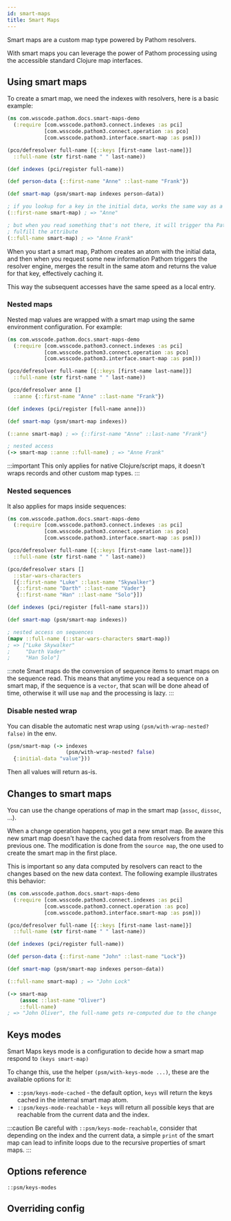 ```yaml
---
id: smart-maps
title: Smart Maps
---
```


Smart maps are a custom map type powered by Pathom resolvers.

With smart maps you can leverage the power of Pathom processing using the accessible
standard Clojure map interfaces.

## Using smart maps

To create a smart map, we need the indexes with resolvers, here is a basic example:

```clojure
(ns com.wsscode.pathom.docs.smart-maps-demo
  (:require [com.wsscode.pathom3.connect.indexes :as pci]
            [com.wsscode.pathom3.connect.operation :as pco]
            [com.wsscode.pathom3.interface.smart-map :as psm]))

(pco/defresolver full-name [{::keys [first-name last-name]}]
  ::full-name (str first-name " " last-name))

(def indexes (pci/register full-name))

(def person-data {::first-name "Anne" ::last-name "Frank"})

(def smart-map (psm/smart-map indexes person-data))

; if you lookup for a key in the initial data, works the same way as a regular map
(::first-name smart-map) ; => "Anne"

; but when you read something that's not there, it will trigger tha Pathom engine to
; fulfill the attribute
(::full-name smart-map) ; => "Anne Frank"
```

When you start a smart map, Pathom creates an atom with the initial data, and then when
you request some new information Pathom triggers the resolver engine, merges the result
in the same atom and returns the value for that key, effectively caching it.

This way the subsequent accesses have the same speed as a local entry.

### Nested maps

Nested map values are wrapped with a smart map using the same environment configuration. For example:

```clojure
(ns com.wsscode.pathom.docs.smart-maps-demo
  (:require [com.wsscode.pathom3.connect.indexes :as pci]
            [com.wsscode.pathom3.connect.operation :as pco]
            [com.wsscode.pathom3.interface.smart-map :as psm]))

(pco/defresolver full-name [{::keys [first-name last-name]}]
  ::full-name (str first-name " " last-name))

(pco/defresolver anne []
  ::anne {::first-name "Anne" ::last-name "Frank"})

(def indexes (pci/register [full-name anne]))

(def smart-map (psm/smart-map indexes))

(::anne smart-map) ; => {::first-name "Anne" ::last-name "Frank"}

; nested access
(-> smart-map ::anne ::full-name) ; => "Anne Frank"
```

:::important
This only applies for native Clojure/script maps, it doesn't wraps records and other
custom map types.
:::

### Nested sequences

It also applies for maps inside sequences:

```clojure
(ns com.wsscode.pathom.docs.smart-maps-demo
  (:require [com.wsscode.pathom3.connect.indexes :as pci]
            [com.wsscode.pathom3.connect.operation :as pco]
            [com.wsscode.pathom3.interface.smart-map :as psm]))

(pco/defresolver full-name [{::keys [first-name last-name]}]
  ::full-name (str first-name " " last-name))

(pco/defresolver stars []
  ::star-wars-characters
  [{::first-name "Luke" ::last-name "Skywalker"}
   {::first-name "Darth" ::last-name "Vader"}
   {::first-name "Han" ::last-name "Solo"}])

(def indexes (pci/register [full-name stars]))

(def smart-map (psm/smart-map indexes))

; nested access on sequences
(mapv ::full-name (::star-wars-characters smart-map))
; => ["Luke Skywalker"
;     "Darth Vader"
;     "Han Solo"]
```

:::note
Smart maps do the conversion of sequence items to smart maps on the sequence read. This
means that anytime you read a sequence on a smart map, if the sequence is a `vector`, that
scan will be done ahead of time, otherwise it will use `map` and the processing is lazy.
:::

### Disable nested wrap

You can disable the automatic nest wrap using `(psm/with-wrap-nested? false)` in the env.

```clojure
(psm/smart-map (-> indexes
                   (psm/with-wrap-nested? false)
  {:initial-data "value"}))
```

Then all values will return as-is.

## Changes to smart maps

You can use the change operations of map in the smart map (`assoc`, `dissoc`, ...).

When a change operation happens, you get a new smart map. Be aware this new smart map
doesn't have the cached data from resolvers from the previous one. The modification is
done from the `source map`, the one used to create the smart map in the first place.

This is important so any data computed by resolvers can react to the changes based on
the new data context. The following example illustrates this behavior:

```clojure
(ns com.wsscode.pathom.docs.smart-maps-demo
  (:require [com.wsscode.pathom3.connect.indexes :as pci]
            [com.wsscode.pathom3.connect.operation :as pco]
            [com.wsscode.pathom3.interface.smart-map :as psm]))

(pco/defresolver full-name [{::keys [first-name last-name]}]
  ::full-name (str first-name " " last-name))

(def indexes (pci/register full-name))

(def person-data {::first-name "John" ::last-name "Lock"})

(def smart-map (psm/smart-map indexes person-data))

(::full-name smart-map) ; => "John Lock"

(-> smart-map
    (assoc ::last-name "Oliver")
    ::full-name)
; => "John Oliver", the full-name gets re-computed due to the change
```

## Keys modes

Smart Maps keys mode is a configuration to decide how a smart map respond to `(keys smart-map)`

To change this, use the helper `(psm/with-keys-mode ...)`, these are the available options
for it:

- `::psm/keys-mode-cached` - the default option, `keys` will return the keys cached
in the internal smart map atom.
- `::psm/keys-mode-reachable` - `keys` will return all possible keys that are reachable
from the current data and the index.

:::caution
Be careful with `::psm/keys-mode-reachable`, consider that depending on the index and
the current data, a simple `print` of the smart map can lead to infinite loops due
to the recursive properties of smart maps.
:::

## Options reference

`::psm/keys-modes`

## Overriding config
